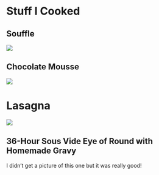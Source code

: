 # Stuff I Cooked

## Souffle

![](/misc/IMG-8723.jpg){fig-alt="souffle"}

## Chocolate Mousse

![](/misc/IMG-5591.jpg){fig-alt="chocolate_mousse"}

# Lasagna

![](/misc/IMG-4295.jpg){fig-alt="lasagna"}

## 36-Hour Sous Vide Eye of Round with Homemade Gravy

I didn't get a picture of this one but it was really good!
